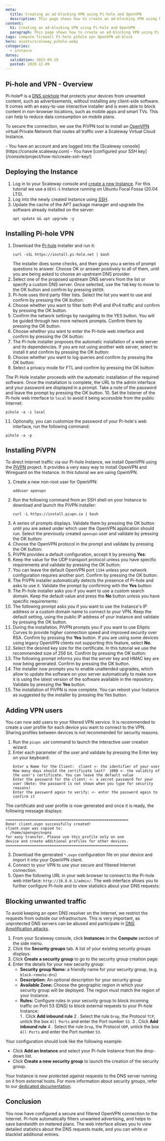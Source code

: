 ```yaml
---
meta:
  title: Creating an ad-blocking VPN using Pi-hole and OpenVPN
  description: This page shows how to create an ad-blocking VPN using Pi-hole and OpenVPN
content:
  h1: Creating an ad-blocking VPN using Pi-hole and OpenVPN
  paragraph: This page shows how to create an ad-blocking VPN using Pi-hole and OpenVPN
tags: compute firewall Pi-hole pihole vpn OpenVPN ad-block
hero: assets/scaleway_pihole.webp
categories:
  - instance
dates:
  validation: 2023-09-19
  posted: 2020-12-09
---
```


## Pi-hole and VPN - Overview

Pi-hole® is a [DNS sinkhole](https://en.wikipedia.org/wiki/DNS_sinkhole) that protects your devices from unwanted content, such as advertisements, without installing any client-side software. It comes with an easy-to-use interactive installer and is even able to block content in non-browser locations, such as mobile apps and smart TVs. This can help to reduce data consumption on mobile plans.

To secure the connection, we use the PiVPN tool to install an [OpenVPN](https://openvpn.net/community/) virtual Private Network that routes all traffic over a Scaleway Virtual Cloud Instance.

<Macro id="iam-requirements" />
 
<Message type="requirement">
  - You have an account and are logged into the [Scaleway console](https://console.scaleway.com)
  - You have [configured your SSH key](/console/project/how-to/create-ssh-key/)
</Message>

## Deploying the Instance

1. Log in to your Scaleway console and [create a new Instance](https://console.scaleway.com/instance/servers/create). For this tutorial we use a `DEV1-S` Instance running on Ubuntu Focal Fossa (20.04 LTS).
2. Log into the newly created Instance using [SSH](/compute/instances/how-to/connect-to-instance/).
3. Update the cache of the APT package manager and upgrade the software already installed on the server:
    ```
    apt update && apt upgrade -y
    ```

## Installing Pi-hole VPN

1. Download the [Pi-hole](https://pi-hole.net) installer and run it:
    ```
    curl -sSL https://install.pi-hole.net | bash
    ```
    The installer does some checks, and then gives you a series of prompt questions to answer. Choose OK or answer positively to all of them, until you are being asked to choose an upstream DNS provider.
2. Select one of the proposed upstream DNS servers from the list or specify a custom DNS server. Once selected, use the `TAB` key to move to the OK button and confirm by pressing `ENTER`.
    <Lightbox src="scaleway-pihole_01.webp" alt="" />
3. Pi-hole uses third party filter lists. Select the list you want to use and confirm by pressing the OK button:
    <Lightbox src="scaleway-pihole_02.webp" alt="" />
4. Choose whether you want to filter both IPv6 and IPv4 traffic and confirm by pressing the OK button.
5. Confirm the network settings by navigating to the YES button. You will be guided through two more network prompts. Confirm them by pressing the OK button.
6. Choose whether you want to enter the Pi-hole web interface and confirm by pressing the OK button:
    <Lightbox src="scaleway-pihole_03.webp" alt="" />
7. The Pi-hole installer proposes the automatic installation of a web server and its dependencies. If you are not using another web server, select to install it and confirm by pressing the OK button:
    <Lightbox src="scaleway-pihole_04.webp" alt="" />
8. Choose whether you want to log queries and confirm by pressing the OK button:
    <Lightbox src="scaleway-pihole_05.webp" alt="" />
9. Select a privacy mode for FTL and confirm by pressing the OK button:
    <Lightbox src="scaleway-pihole_06.webp" alt="" />

  The Pi Hole installer proceeds with the automatic installation of the required software. Once the installation is complete, the URL to the admin interface and your password are displayed in a prompt. Take a note of the password and leave the prompt by pressing the OK button.
10. Set the listener of the Pi-hole web interface to `local` to avoid it being accessible from the public Internet:
  ```
  pihole -a -i local
  ```
11. Optionally, you can customize the password of your Pi-hole's web interface, run the following command:
  ```
  pihole -a -p
  ```

## Installing PiVPN

To direct Internet traffic via our Pi-hole Instance, we install OpenVPN using the [PiVPN](https://pivpn.io/) project. It provides a very easy way to install OpenVPN and Wireguard on the Instance. In this tutorial we are using OpenVPN.

1. Create a new non-root user for OpenVPN:
    ```
    adduser openvpn
    ```
2. Run the following command from an SSH shell on your Instance to download and launch the PiVPN installer:
    ```
    curl -L https://install.pivpn.io | bash
    ```
3. A series of prompts displays. Validate them by pressing the OK button until you are asked under which user the OpenVPN application should run. Select the previously created `openvpn` user and validate by pressing the OK button:
    <Lightbox src="scaleway-pihole_07.webp" alt="" />
4. Choose the OpenVPN protocol in the prompt and validate by pressing the OK button:
    <Lightbox src="scaleway-pihole_08.webp" alt="" />
5. PiVPN provides a default configuration, accept it by pressing **Yes**:
    <Lightbox src="scaleway-pihole_09.webp" alt="" />
6. Keep the value for the UDP transport protocol unless you have specific requirements and validate by pressing the OK button:
    <Lightbox src="scaleway-pihole_10.webp" alt="" />
7. You can leave the default OpenVPN port `1194` unless your network configuration requires another port. Confirm by pressing the OK button:
    <Lightbox src="scaleway-pihole_11.webp" alt="" />
8. The PiVPN installer automatically detects the presence of Pi-hole and asks to use it. Validate the prompt by confirming with the **Yes** button:
    <Lightbox src="scaleway-pihole_12.webp" alt="" />
9. The Pi-hole installer asks you if you want to use a custom search domain. Keep the default value and press the **No** button unless you have specific requirements:
    <Lightbox src="scaleway-pihole_13.webp" alt="" />
10. The following prompt asks you if you want to use the Instance's IP address or a custom domain name to connect to your VPN. Keep the default setting, using the public IP address of your Instance and validate by pressing the OK button.
11. During the installation, PiVPN prompts you if you want to use Elliptic Curves to provide higher connection speed and improved security over RSA. Confirm by pressing the **Yes** button. If you are using some devices using legacy OpenVPN clients not supporting this feature, select **No**.
    <Lightbox src="scaleway-pihole_14.webp" alt="" />
12. Select the desired key size for the certificate. In this tutorial we use the recommended size of 256 bit. Confirm by pressing the OK button:
    <Lightbox src="scaleway-pihole_15.webp" alt="" />
13. The following prompt informs you that the server key and HMAC key are now being generated. Confirm by pressing the OK button.
14. The installer now prompts you to enable unattended upgrades, which allow to update the software on your server automatically to make sure it is using the latest version of the software available in the repository. Validate by pressing the **Yes** button.
    <Lightbox src="scaleway-pihole_16.webp" alt="" />
15. The installation of PiVPN is now complete. You can reboot your Instance as suggested by the installer by pressing the Yes button.
## Adding VPN users

You can now add users to your filtered VPN service. It is recommended to create a user profile for each device you want to connect to the VPN. Sharing profiles between devices is not recommended for security reasons.

1. Run the `pivpn add` command to launch the interactive user creation wizard.
2. Enter each parameter of the user and validate by pressing the Enter key on your keyboard:
    ```
    Enter a Name for the Client:  client <- the identifier of your user
    How many days should the certificate last?  1080 <- the validity of the user's certificate. You can leave the default value
    Enter the password for the client: <- a secret password for your user (Note: the password is not shown when you type for security reasons)
    Enter the password again to verify: <- enter the password again to confirm it
    ```

  The certificate and user profile is now generated and once it is ready, the following message displays:

  ```
  ========================================================
  Done! client.ovpn successfully created!
  client.ovpn was copied to:
    /home/openvpn/ovpns
  for easy transfer. Please use this profile only on one
  device and create additional profiles for other devices.
  ========================================================
  ```
3. Download the generated `*.ovpn` configuration file on your device and import it into your OpenVPN client.
4. Connect to your VPN to use your secure and filtered Internet connection.
5. Open the following URL in your web browser to connect to the Pi-hole web interface: `http://10.8.0.1/admin/`. The web interface allows you to further configure Pi-hole and to view statistics about your DNS requests:
  <Lightbox src="scaleway-pihole_17.webp" alt="" />

## Blocking unwanted traffic

To avoid keeping an open DNS resolver on the Internet, we restrict the requests from outside our infrastructure. This is very important, as unprotected DNS servers can be abused and participate in [DNS Amplification attacks](https://en.wikipedia.org/wiki/Denial-of-service_attack#Amplification).

1. From your Scaleway console, click **Instances** in the **Compute** section of the side menu.
2. Click the **Security groups** tab. A list of your existing security groups displays.
3. Click **Create a security group** to go to the security group creation page:
    <Lightbox src="scaleway-create_sg.webp" alt="" />
4. Enter the details for your new security group:
    - **Security group Name:** a friendly name for your security group, (e.g. `block-remote-dns`)
    - **Description:** An optional description for your security group
    - **Available Zone:** Choose the geographic region in which your security group will be deployed. The region must match the region of your Instance.
    - **Rules:** Configure rules in your security group to block incoming traffic on Port 53 (DNS) to block external requests to your Pi-hole Instance:  
      1 . Click **Add inbound rule**
      2 . Select the rule `Drop`, the Protocol `TCP`, untick the box `All Ports` and enter the Port number `53`.
      3 . Click **Add inbound rule** 
      4 . Select the rule `Drop`, the Protocol `UDP`, untick the box `All Ports` and enter the Port number `53`.

  Your configuration should look like the following example:

  <Lightbox src="scaleway-sg_rules.webp" alt="" />

  - Click **Add an Instance** and select your Pi-hole Instance from the drop-down list.
  - Click **Create a new security group** to launch the creation of the security group.

Your Instance is now protected against requests to the DNS server running on it from external hosts. For more information about security groups, refer to our [dedicated documentation](/tutorials/installation-uncomplicated-firewall/).

## Conclusion

You now have configured a secure and filtered OpenVPN connection to the Internet. Pi-hole automatically filters unwanted advertising, and helps to save bandwidth on metered plans. The web interface allows you to view detailed statistics about the DNS requests made, and you can white or blacklist additional entries.
